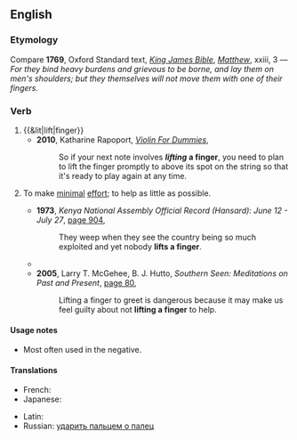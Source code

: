 ==English==

===Etymology===
Compare '''1769''', Oxford Standard text, ''[[s:Bible (King James)|King James Bible]]'', ''[[s:Bible (King James)/Matthew|Matthew]]'', xxiii, 3 — ''For they bind heavy burdens and grievous to be borne, and lay them on men's shoulders; but they themselves will not move them with one of their fingers.''

===Verb===
{{en-verb|lifts a finger|lifting a finger|lifted a finger|head=[[lift]] a [[finger]]}}

# {{&lit|lift|finger}}
#* '''2010''', Katharine Rapoport, ''[http://books.google.com/books?id=Htf9e9fFvJQC&pg=PT74&dq=%22lifting+a+finger%22&hl=en&ei=gmT4TcveJIukugOKveCDDA&sa=X&oi=book_result&ct=result&resnum=5&ved=0CD8Q6AEwBDgK#v=onepage&q=%22lifting%20a%20finger%22&f=false Violin For Dummies]'',
#*: So if your next note involves '''''lifting'' a finger''', you need to plan to lift the finger promptly to above its spot on the string so that it's ready to play again at any time.
# {{idiomatic}} To make [[minimal]] [[effort]]; to help as little as possible.
#* '''1973''', ''Kenya National Assembly Official Record (Hansard): June 12 - July 27'', [http://books.google.com/books?id=ZSdeoZJ2lyUC&pg=PA903&dq=%22lifts+a+finger%22&hl=en&ei=Cmn4TdnXJ4e6vwPzjPWCDA&sa=X&oi=book_result&ct=result&resnum=7&ved=0CEQQ6AEwBjgK#v=onepage&q=%22lifts%20a%20finger%22&f=false page 904],
#*: They weep when they see the country being so much exploited and yet nobody '''lifts a finger'''.
#* {{quote-book|title=Little men: novellas and stories‎|page=6|author=Gerald Shapiro|year=2004|passage=You've known about it all along, you haven't '''lifted a finger''', so don't come crying to me. I don't have time for it.}}
#* '''2005''', Larry T. McGehee, B. J. Hutto, ''Southern Seen: Meditations on Past and Present'', [http://books.google.com/books?id=KIeSR5uyT-oC&pg=PA80&dq=%22lifting+a+finger%22&hl=en&ei=gmT4TcveJIukugOKveCDDA&sa=X&oi=book_result&ct=result&resnum=3&ved=0CDQQ6AEwAjgK#v=onepage&q=%22lifting%20a%20finger%22&f=false page 80],
#*: Lifting a finger to greet is dangerous because it may make us feel guilty about not '''lifting a finger''' to help.

====Usage notes====
* Most often used in the negative.

====Translations====
{{trans-top|to make minimal effort}}
* French: {{t|fr|lever le petit doigt}}
* Japanese: {{t|ja|指一本動かす|tr=yubi ippon ugokasu|sc=Jpan}}
{{trans-mid}}
* Latin: {{t-|la|profero digitum|alt=prōferō digitum}}
* Russian: [[ударить пальцем о палец]]<!--to strike a finger with another finger "Он пальцем о палец не ударил, а денег требует"-->
{{trans-bottom}}